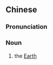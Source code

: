 {{also|方舆}}
==Chinese==
{{zh-forms|s=方舆}}

===Pronunciation===
{{zh-pron
|m=fāngyú
|c=fong1 jyu4
|cat=n
}}

===Noun===
{{zh-noun}}

# {{lb|zh|archaic}} the [[Earth]]